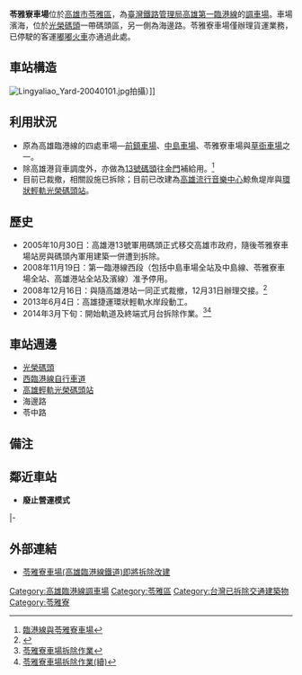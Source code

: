 {{coord|22.615829|N|120.292546|E|
type:railwaystation_region:TW-KHH_scale=100|display=title}}

{{Infobox_Station
|RouteType=Tra
|Title=苓雅寮車場
|linecolour=#0008BD
|EngTitle=Lingyaliao Yard
|ImageName=Lingyaliao_Yard.JPG
|ImageSize=275px
|Operator=[[臺灣鐵路管理局|臺灣鐵路管理局]]
|Line= {{rint|tw|tra}} [[高雄臨港線|第一臨港線]]
|Place=[[高雄市|高雄市]][[苓雅區|苓雅區]]海邊路
|StartDate=
|Code=無
|Style=平面車站
|TraOldName=
|TraLevel=貨運站
|TraPlatformS=
|TraElecCode=
|TraWeb=
|TraStartLocal=高雄港起
|TraMile=<br>第一臨港線2.1
}}
'''苓雅寮車場'''位於[[高雄市|高雄市]][[苓雅區|苓雅區]]，為[[臺灣鐵路管理局|臺灣鐵路管理局]][[高雄臨港線|高雄第一臨港線]]的[[調車場|調車場]]。車場濱海，位於[[光榮碼頭|光榮碼頭]]一帶碼頭區，另一側為海邊路。苓雅寮車場僅辦理貨運業務，已停駛的客運[[嘟嘟火車|嘟嘟火車]]亦通過此處。

== 車站構造 ==
{{章節擴充}}
[[File:Lingyaliao_Yard-20040101.jpg|thumb]]拍攝）]]
== 利用狀況 ==
* 原為高雄臨港線的四處車場—[[前鎮車場|前鎮車場]]、[[中島車場|中島車場]]、苓雅寮車場與[[草衙車場|草衙車場]]之一。
* 除高雄港貨車調度外，亦做為[[光榮碼頭|13號碼頭]]往[[金門|金門]]補給用。<ref>[http://lingyaliao.blogspot.tw/2007/10/blog-post_27.html 臨港線與苓雅寮車場]</ref>
* 目前已裁撤，相關設施已拆除；目前已改建為[[高雄流行音樂中心|高雄流行音樂中心]]鯨魚堤岸與[[環狀輕軌|環狀輕軌]][[光榮碼頭站|光榮碼頭站]]。

== 歷史 ==
* 2005年10月30日：高雄港13號軍用碼頭正式移交高雄市政府，隨後苓雅寮車場站房與碼頭內軍用建築一併遭到拆除。
* 2008年11月19日：第一臨港線西段（包括中島車場全站及中島線、苓雅寮車場全站、高雄港站全站及濱線）准予停用。
* 2008年12月16日：與隨高雄港站一同正式裁撤，12月31日辦理交接。<ref>{{Cite web |url=http://www.railway.gov.tw/Kaohsiung-Harbor/CP.aspx?SN=11550 |title=高雄港車站-車站簡介 |access-date=2015-04-01 |archive-url=https://web.archive.org/web/20150924084516/http://www.railway.gov.tw/Kaohsiung-Harbor/CP.aspx?SN=11550 |archive-date=2015-09-24 |dead-url=yes }}</ref>
* 2013年6月4日：高雄捷運環狀輕軌水岸段動工。
* 2014年3月下旬：開始軌道及終端式月台拆除作業。<ref>[http://lingyaliao.blogspot.tw/2014/03/blog-post_22.html 苓雅寮車場拆除作業]</ref><ref>[http://lingyaliao.blogspot.tw/2014/03/blog-post_27.html 苓雅寮車場拆除作業(續)]</ref>

== 車站週邊 ==
* [[光榮碼頭|光榮碼頭]]
* [[西臨港線自行車道|西臨港線自行車道]]
* [[高雄輕軌|高雄輕軌]][[光榮碼頭站|光榮碼頭站]]
* 海邊路
* 苓中路

== 備注 ==
{{reflist}}

== 鄰近車站 ==
* '''廢止營運模式'''
{{start rail box|[[臺灣鐵路管理局|臺灣鐵路管理局]]}}
{{s-abandoned|[[高雄港車站|高雄港車站]]|rows=2}}
{{s-line|[[高雄臨港線|第一臨港線]]|（廢止）|#0008BD|rows=2}}
{{s-inop|[[前鎮車場|前鎮車場]]|高雄港—前鎮車場間<br>西臨港線已經廢止}}
|-
{{s-abandoned|[[新光車站|新光車站]]}}
{{end box}}

== 外部連結 ==
{{Commons cat|Lingyaliao Rail Yard}}
* [http://lingyaliao.blogspot.tw/2014/01/blog-post_4371.html 苓雅寮車場(高雄臨港線鐵道)即將拆除改建]

{{台灣鐵路第一臨港線}}

[[Category:高雄臨港線調車場|Category:高雄臨港線調車場]]
[[Category:苓雅區|Category:苓雅區]]
[[Category:台灣已拆除交通建築物|Category:台灣已拆除交通建築物]]
[[Category:苓雅寮|Category:苓雅寮]]